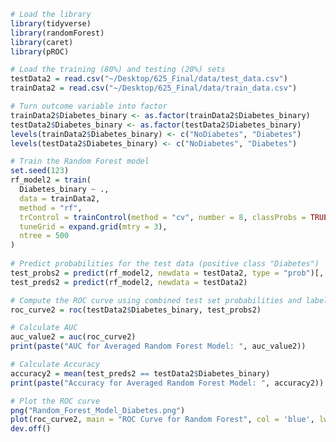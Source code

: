 ```r
# Load the library
library(tidyverse)
library(randomForest)
library(caret)
library(pROC)
```

```r
# Load the training (80%) and testing (20%) sets
testData2 = read.csv("~/Desktop/625_Final/data/test_data.csv")
trainData2 = read.csv("~/Desktop/625_Final/data/train_data.csv")
```

```r
# Turn outcome variable into factor
trainData2$Diabetes_binary <- as.factor(trainData2$Diabetes_binary)
testData2$Diabetes_binary <- as.factor(testData2$Diabetes_binary)
levels(trainData2$Diabetes_binary) <- c("NoDiabetes", "Diabetes")
levels(testData2$Diabetes_binary) <- c("NoDiabetes", "Diabetes")

# Train the Random Forest model
set.seed(123)
rf_model2 = train(
  Diabetes_binary ~ ., 
  data = trainData2, 
  method = "rf", 
  trControl = trainControl(method = "cv", number = 8, classProbs = TRUE), 
  tuneGrid = expand.grid(mtry = 3), 
  ntree = 500
)
  
# Predict probabilities for the test data (positive class "Diabetes")
test_probs2 = predict(rf_model2, newdata = testData2, type = "prob")[, "Diabetes"]
test_preds2 = predict(rf_model2, newdata = testData2)
```

```r
# Compute the ROC curve using combined test set probabilities and labels
roc_curve2 = roc(testData2$Diabetes_binary, test_probs2)

# Calculate AUC
auc_value2 = auc(roc_curve2)
print(paste("AUC for Averaged Random Forest Model: ", auc_value2))

# Calculate Accuracy
accuracy2 = mean(test_preds2 == testData2$Diabetes_binary)
print(paste("Accuracy for Averaged Random Forest Model: ", accuracy2))

# Plot the ROC curve
png("Random_Forest_Model_Diabetes.png")
plot(roc_curve2, main = "ROC Curve for Random Forest", col = 'blue', lwd = 2)
dev.off()
```


